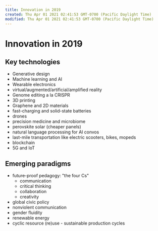 ```yaml
---
title: Innovation in 2019
created: Thu Apr 01 2021 02:41:53 GMT-0700 (Pacific Daylight Time)
modified: Thu Apr 01 2021 02:41:53 GMT-0700 (Pacific Daylight Time)
---
```

# Innovation in 2019

## Key technologies

- Generative design
- Machine learning and AI
- Wearable electronics
- virtual/augmented/artificial/amplified reality
- Genome editing a la CRISPR
- 3D printing
- Graphene and 2D materials
- fast-charging and solid-state batteries
- drones
- precision medicine and microbiome
- perovskite solar (cheaper panels)
- natural language processing for AI convos
- last-mile transportation like electric scooters, bikes, mopeds
- blockchain
- 5G and IoT

## Emerging paradigms

- future-proof pedagogy: "the four Cs"
  - communication
  - critical thinking
  - collaboration
  - creativity
- global civic policy
- nonviolent communication
- gender fluidity
- renewable energy
- cyclic resource (re)use - sustainable production cycles